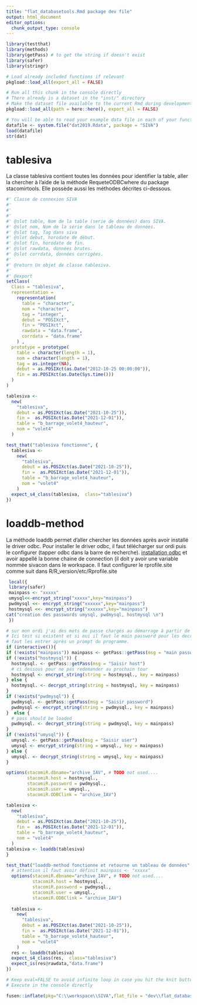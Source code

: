 ```yaml
---
title: "flat_databasetools.Rmd package dev file"
output: html_document
editor_options: 
  chunk_output_type: console
---
```


```r
library(testthat)
library(methods)
library(getPass) # to get the string if doesn't exist
library(safer)
library(stringr)

```





```r
# Load already included functions if relevant
pkgload::load_all(export_all = FALSE)
```

<!-- 
 Store your dataset in a directory named "inst/" at the root of your project.
 Use it for your tests in this Rmd thanks to `pkgload::load_all()` to make it available
and `system.file()` to read it in your examples.

- There already is a dataset in the "inst/" directory to be used in the examples below
-->

```r
# Run all this chunk in the console directly
# There already is a dataset in the "inst/" directory
# Make the dataset file available to the current Rmd during development
pkgload::load_all(path = here::here(), export_all = FALSE)

# You will be able to read your example data file in each of your function examples and tests as follows - see chunks below
datafile <- system.file("dat2019.Rdata", package = "SIVA")
load(datafile)
str(dat)
```


# tablesiva


La classe tablesiva contient toutes les données pour identifier la table, 
aller la chercher à l'aide de la méthode RequeteODBCwhere du package
stacomirtools.  Elle possède aussi les méthodes décrites ci-dessous.

```r
#' Classe de connexion SIVA
#' 
#' 
#' 
#' @slot table, Nom de la table (serie de données) dans SIVA.
#' @slot nom, Nom de la série dans le tableau de données.
#' @slot tag, Tag dans siva
#' @slot debut, horodate de début.
#' @slot fin, horodate de fin.
#' @slot rawdata, données brutes.
#' @slot corrdata, données corrigées.
#'
#' @return Un objet de classe tablesiva.
#' 
#' @export
setClass(
  Class = "tablesiva",
  representation =
    representation(
      table = "character",
      nom = "character",
      tag = "integer",
      debut = "POSIXct",
      fin = "POSIXct",
      rawdata = "data.frame",
      corrdata = "data.frame"
    ) ,
  prototype = prototype(
    table = character(length = 1),
    nom = character(length = 1),
    tag = as.integer(NA),
    debut = as.POSIXct(as.Date("2012-10-25 00:00:00")),
    fin = as.POSIXct(as.Date(Sys.time()))
  )
)
```

```r
tablesiva <-
  new(
    "tablesiva",
    debut = as.POSIXct(as.Date("2021-10-25")),
    fin =  as.POSIXct(as.Date("2021-12-01")),
    table = "b_barrage_volet4_hauteur",
    nom = "volet4"
  )

```

```r
test_that("tablesiva fonctionne", {
  tablesiva <-
    new(
      "tablesiva",
      debut = as.POSIXct(as.Date("2021-10-25")),
      fin =  as.POSIXct(as.Date("2021-12-01")),
      table = "b_barrage_volet4_hauteur",
      nom = "volet4"
    )
  expect_s4_class(tablesiva,  class="tablesiva") 
})
```
# loaddb-method

La méthode loaddb permet d'aller chercher les données après avoir installé le driver odbc.
Pour installer le driver odbc, il faut télécharger sur ordi puis le configurer (tapper odbc dans la barre de recherche).
[installation odbc]("/image/configure_odbc.jpg)
et avoir appellé la bonne chaine de connection (il doit y avoir une variable nommée sivacon dans le workspace. 
Il faut configurer le rprofile.site comme suit dans R/R_version/etc/Rprofile.site

```r
 local({
 library(safer)
 mainpass <- "xxxxx"
 umysql<<-encrypt_string("xxxxx",key="mainpass")
 pwdmysql <<- encrypt_string("xxxxxx",key="mainpass")
 hostmysql <<- encrypt_string("xxxxxx",key="mainpass")
cat("creation des passwords umysql, pwdmysql, hostmysql \n")
 })
```
<!-- l'inclusion des methodes de classe et des classes marche pas bien avec fusen -->

```r
# sur mon ordi j'ai des mots de passe chargés au démarrage à partir de Rprofile.site
# Ici test si existent et si oui il faut le main password pour les decrypter, sinon il
# faut les entrer après un prompt du programme. 
if (interactive()){
if (!exists("mainpass")) mainpass <- getPass::getPass(msg = "main password")
if (!exists("hostmysql")) {
  hostmysql. <- getPass::getPass(msg = "Saisir host")
  # ci dessous pour ne pas redemander au prochain tour
  hostmysql <- encrypt_string(string = hostmysql., key = mainpass)
} else {
  hostmysql. <- decrypt_string(string = hostmysql, key = mainpass)
}
if (!exists("pwdmysql")) {
  pwdmysql. <- getPass::getPass(msg = "Saisir password")
  pwdmysql <- encrypt_string(string = pwdmysql., key = mainpass)
}  else {
  # pass should be loaded
  pwdmysql. <- decrypt_string(string = pwdmysql, key = mainpass)
}
if (!exists("umysql")) {
  umysql. <- getPass::getPass(msg = "Saisir user")
  umysql <- encrypt_string(string = umysql., key = mainpass)
} else {
  umysql. <- decrypt_string(string = umysql, key = mainpass)
}

options(stacomiR.dbname="archive_IAV", # TODO not used....
        stacomiR.host = hostmysql.,
        stacomiR.password = pwdmysql.,
        stacomiR.user = umysql.,
        stacomiR.ODBClink = "archive_IAV")

tablesiva <-
  new(
    "tablesiva",
    debut = as.POSIXct(as.Date("2021-10-25")),
    fin =  as.POSIXct(as.Date("2021-12-01")),
    table = "b_barrage_volet4_hauteur",
    nom = "volet4"
  )
tablesiva <- loaddb(tablesiva)
}
```

```r
test_that("loaddb-method fonctionne et retourne un tableau de données", {
  # attention il faut avoir définit mainpass <- "xxxxx"
  options(stacomiR.dbname="archive_IAV", # TODO not used....
          stacomiR.host = hostmysql.,
          stacomiR.password = pwdmysql.,
          stacomiR.user = umysql.,
          stacomiR.ODBClink = "archive_IAV")
  
  tablesiva <-
    new(
      "tablesiva",
      debut = as.POSIXct(as.Date("2021-10-25")),
      fin =  as.POSIXct(as.Date("2021-12-01")),
      table = "b_barrage_volet4_hauteur",
      nom = "volet4"
    )
  res <- loaddb(tablesiva)
  expect_s4_class(res,  class="tablesiva")
  expect_is(res@rawdata,"data.frame")
})
```





```r
# Keep eval=FALSE to avoid infinite loop in case you hit the knit button
# Execute in the console directly

fusen::inflate(pkg="C:\\workspace\\SIVA",flat_file = "dev\\flat_databasetools.Rmd", vignette_name = "database-tools",overwrite = TRUE)
```


